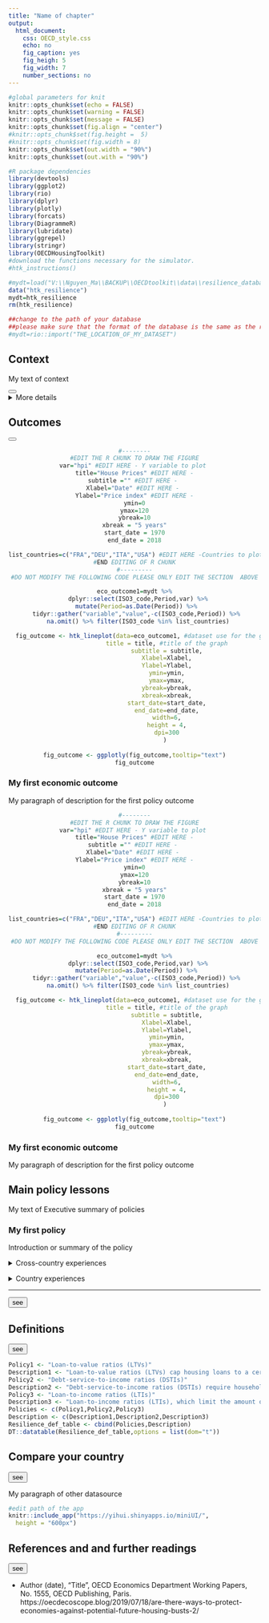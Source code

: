 ```yaml
---
title: "Name of chapter"
output:
  html_document:
    css: OECD_style.css
    echo: no
    fig_caption: yes
    fig_heigh: 5
    fig_width: 7
    number_sections: no
---
```


```r
#global parameters for knit
knitr::opts_chunk$set(echo = FALSE)
knitr::opts_chunk$set(warning = FALSE)
knitr::opts_chunk$set(message = FALSE)
knitr::opts_chunk$set(fig.align = "center")
#knitr::opts_chunk$set(fig.height =  5)
#knitr::opts_chunk$set(fig.width = 8)
knitr::opts_chunk$set(out.width = "90%")
knitr::opts_chunk$set(out.with = "90%")

#R package dependencies
library(devtools)
library(ggplot2)
library(rio)
library(dplyr)
library(plotly)
library(forcats)
library(DiagrammeR)
library(lubridate)
library(ggrepel)
library(stringr)
library(OECDHousingToolkit)
#download the functions necessary for the simulator. 
#htk_instructions()
```



<!-- source the button -->
<link rel="stylesheet" href="https://cdnjs.cloudflare.com/ajax/libs/font-awesome/4.7.0/css/font-awesome.min.css">


<!--function to display compare your country -->
<script>
function opencompareyourcountry() {
  window.open("https://new-display-stage.compareyourcountry.org/138/en/0/all/default");
}
</script>

<!-- remove comments and change path to the location of your database
and catalogue. Before continuing please make sure your database and catalogue
respect the format of the template. 
-->
```r
#mydt=load("V:\\Nguyen_Ma\\BACKUP\\OECDtoolkit\\data\\resilience_database.Rda")
data("htk_resilience")
mydt=htk_resilience
rm(htk_resilience)

##change to the path of your database 
##please make sure that the format of the database is the same as the resilience_database example(ie, first column is countries' ISO3_code, second is the date, and each following column represents a variable)
#mydt=rio::import("THE_LOCATION_OF_MY_DATASET")
```

<div class="chapter" id="ECO_PED_Res">
<div class="context">
<div class="introduction">
<div class="collapsible_header">
<h2 class="collapsible_title">Context </h2>
</div>
<!--
INCLUDE TEXT OF CONTEXT
-->

<p> <!-- HERE--> My text of context </p>

<!--
END TEXT OF CONTEXT
-->
<button data-toggle="collapse" data-target="#id1"class="btn"><i class="fa fa-bars"></i></button>
<div id="id1" class ="collapse">

<div class="context_diagram">
<!--
EDIT YOUR DIAGRAM OR PICTURE OF INTRODUCTION 
-->
</div>
  
<div class="definition_concepts" >
<details class="more_details">
<summary>More details</summary>

<!--
TEXT OF DEFINITION
-->

 <p> <!-- HERE-->**Definition 1:** your text</p>
  
 <p> <!-- HERE-->**Definition 2:** your text</p>

<!--Copy and paste:  <p>**Definition 3:** your text</p> 
to include more definitions-->   

<!--
END TEXT OF DEFINITION
-->

</details> 
</div>
</div>
</div>

<div class="economic_outcomes">
<div class="collapsible_header">
<h2 class="collapsible_title">Outcomes </h2>
<button data-toggle="collapse" data-target="#id2"class="btn"><i class="fa fa-bars"></i></button>
</div>
<div id="id2" class ="collapse">
 <!-- *****************************
INSTRUCTIONS: This section contains the description and trends of relevant economic variables that you want 
to show. 
The section is made of subsections that contain a title, paragraphs of explanations, and a figure that
can be either a lineplot, a barplot or a scatterplot. 
Copy and paste the entire section:
from <div class="indicators> to 
</div> <!--END box of indicators
If you want to include an additional section. Be carreful to paste it just below the existing sections
and before
<br>
</div>
</div> 
<!--END SECTION OF OUTCOMES
Please copy and paste the relevant chunk of R code to include either a barplot, a lineplot or a scatterplot
*****************************
-->
  
<!-- Indicator 1-->
<!-- (If you want to copy this section start from here)-->
<div class="indicators"> 
<card>
<center>
```r
#--------
#EDIT THE R CHUNK TO DRAW THE FIGURE
var="hpi" #EDIT HERE - Y variable to plot 
title="House Prices" #EDIT HERE -
subtitle ="" #EDIT HERE - 
Xlabel="Date" #EDIT HERE - 
Ylabel="Price index" #EDIT HERE -
ymin=0
ymax=120
ybreak=10
xbreak = "5 years"
start_date = 1970
end_date = 2018

list_countries=c("FRA","DEU","ITA","USA") #EDIT HERE -Countries to plot, using ISO3_codes - Ex: if we want to add Japan, then we have list_countries = c("FRA","DEU","ITA","USA","JPN")
#END EDITING OF R CHUNK
#---------
#DO NOT MODIFY THE FOLLOWING CODE PLEASE ONLY EDIT THE SECTION  ABOVE

eco_outcome1=mydt %>%
  dplyr::select(ISO3_code,Period,var) %>%
  mutate(Period=as.Date(Period)) %>% 
  tidyr::gather("variable","value",-c(ISO3_code,Period)) %>% 
  na.omit() %>% filter(ISO3_code %in% list_countries)

  fig_outcome <- htk_lineplot(data=eco_outcome1, #dataset use for the graph
                  title = title, #title of the graph
                  subtitle = subtitle,
                  Xlabel=Xlabel,
                  Ylabel=Ylabel,
                  ymin=ymin,
                  ymax=ymax,
                  ybreak=ybreak,
                  xbreak=xbreak,
                  start_date=start_date,
                  end_date=end_date,
                  width=6,
                  height = 4,
                  dpi=300
                  ) 
  
fig_outcome <- ggplotly(fig_outcome,tooltip="text")
fig_outcome

```
</center>
<div class="container">
<h3> <!-- Title of indicator HERE--> My first economic outcome </h3> 
<p> <!-- body of indicator HERE-->My paragraph of description for the first policy outcome</p>
</div>
</card>
</div> <!--END box of indicators 1 --> 

<!-- Indicator 2-->
<!-- (If you want to copy this section start from here)-->
<div class="indicators"> 
<card>
<center>
```r
#--------
#EDIT THE R CHUNK TO DRAW THE FIGURE
var="hpi" #EDIT HERE - Y variable to plot 
title="House Prices" #EDIT HERE -
subtitle ="" #EDIT HERE - 
Xlabel="Date" #EDIT HERE - 
Ylabel="Price index" #EDIT HERE -
ymin=0
ymax=120
ybreak=10
xbreak = "5 years"
start_date = 1970
end_date = 2018

list_countries=c("FRA","DEU","ITA","USA") #EDIT HERE -Countries to plot, using ISO3_codes - Ex: if we want to add Japan, then we have list_countries = c("FRA","DEU","ITA","USA","JPN")
#END EDITING OF R CHUNK
#---------
#DO NOT MODIFY THE FOLLOWING CODE PLEASE ONLY EDIT THE SECTION  ABOVE

eco_outcome1=mydt %>%
  dplyr::select(ISO3_code,Period,var) %>%
  mutate(Period=as.Date(Period)) %>% 
  tidyr::gather("variable","value",-c(ISO3_code,Period)) %>% 
  na.omit() %>% filter(ISO3_code %in% list_countries)

  fig_outcome <- htk_lineplot(data=eco_outcome1, #dataset use for the graph
                  title = title, #title of the graph
                  subtitle = subtitle,
                  Xlabel=Xlabel,
                  Ylabel=Ylabel,
                  ymin=ymin,
                  ymax=ymax,
                  ybreak=ybreak,
                  xbreak=xbreak,
                  start_date=start_date,
                  end_date=end_date,
                  width=6,
                  height = 4,
                  dpi=300
                  ) 
  
fig_outcome <- ggplotly(fig_outcome,tooltip="text")
fig_outcome

```
</center>
<div class="container">
<h3> <!-- Title of indicator HERE--> My first economic outcome </h3> 
<p> <!-- body of indicator HERE-->My paragraph of description for the first policy outcome</p>
</div>
</card>
</div> <!--END box of indicators 1 --> 

<!--if you want to include a new subsection of economic outcome paste it
HERE: MY NEW SUBSECTION OF ECONOMIC OUTCOMES-->

</div> 
</div><!--END SECTION OF OUTCOMES  -->

<!-- ---------------------------------- -->
<div class="policy_outcomes">
<div class="collapsible_header">
<h2 class="collapsible_title">Main policy lessons </h2>
</div>
 <!-- *****************************
INSTRUCTIONS: This section contains the description and trends of relevant policies that you want 
to show. 
The section is made of subsections that contain a title, a first paragraph with the key policy message or an introduction to the policy, and two collapsible section of details: 1) the first one ("Cross country experiences") focuses on the policy outcomes from a cross country perspective and is split in two sections i) Policy description and rationale and ii) Impact of policies 2) the second one ("Country experiences") sheds light on specific countries and the policies they have implemented
Copy and paste the entire section:
from <div class="selected_policies> to 
</div> END SELECTED POLICIES
If you want to include an additional section. Be carreful to paste it just below the existing sections
and before
<br>
</div>
</div> 
<!--END SECTION OF POLICY OUTCOMES
Please copy and paste the relevant chunk of R code to include either a barplot or a lineplot
*****************************
-->

<!-- Executive summary of the policies to be presented  -->
<div>
<p> <!-- HERE--> My text of Executive summary of policies </p>
</div>

<div id="id3" class ="collapse">

<div class="key_reco"> 

<!-- (If you want to include a new policy copy from here) -->
<div class="selected_policies">   


<h3><!--Edit title HERE -->My first policy</h3> 

<p> <!-- Edit paragraph HERE-->Introduction or summary of the policy </p> 

<!-- Beginning of collapsible sections -->
<details class="more_details">
  <summary>Cross-country experiences</summary>


<div class="indicators"> 
<card>
<center>
```r
#--------
#EDIT THE R CHUNK TO DRAW THE FIGURE
var="hpi" #EDIT HERE - Y variable to plot 
title="House Prices" #EDIT HERE -
subtitle ="" #EDIT HERE - 
Xlabel="Date" #EDIT HERE - 
Ylabel="Price index" #EDIT HERE -
ymin=0
ymax=120
ybreak=10
xbreak = "5 years"
start_date = 1970
end_date = 2018

list_countries=c("FRA","DEU","ITA","USA") #EDIT HERE -Countries to plot, using ISO3_codes - Ex: if we want to add Japan, then we have list_countries = c("FRA","DEU","ITA","USA","JPN")
#END EDITING OF R CHUNK
#---------
#DO NOT MODIFY THE FOLLOWING CODE PLEASE ONLY EDIT THE SECTION  ABOVE

eco_outcome1=mydt %>%
  dplyr::select(ISO3_code,Period,var) %>%
  mutate(Period=as.Date(Period)) %>% 
  tidyr::gather("variable","value",-c(ISO3_code,Period)) %>% 
  na.omit() %>% filter(ISO3_code %in% list_countries)

  fig_outcome <- htk_lineplot(data=eco_outcome1, #dataset use for the graph
                  title = title, #title of the graph
                  subtitle = subtitle,
                  Xlabel=Xlabel,
                  Ylabel=Ylabel,
                  ymin=ymin,
                  ymax=ymax,
                  ybreak=ybreak,
                  xbreak=xbreak,
                  start_date=start_date,
                  end_date=end_date,
                  width=6,
                  height = 4,
                  dpi=300
                  ) 
  
fig_outcome <- ggplotly(fig_outcome,tooltip="text")
fig_outcome

```
</center>
<div class="container">
<h4>Policy description and rationale</h4>
<p> <!--Edit paragraph HERE--> My paragraph of policy recommendation </p> 

<h4>Impact of policies</h4>
<span> <!--Edit paragraph HERE-->  My paragraph of impact of policies </span> 

</div>
</card>
</div> <!--END box of indicators 1 --> 

<br>
</details> <!-- End of collapsible section that includes cross country experiences -->

<!-- Beginning of a collapsible section that includes key country experiences -->
<details class="more_details">
  <summary>Country experiences</summary>
<!-- Insert the name of your country below, between the <h4> </h4> tags --> 
<h4> Country 1 </h4>

<!-- You can include your paragraphs by writing in between <p> </p> tags -->
<p> Paragraph1 of specific country policy </p>

<p> Paragraph2 of specific country policy </p>

<!-- If needed, you can also include graphs and R plots in the following chunk of R code -->

```r

```

</details>
<!-- End of collapsible section that includes key country experiences --> 

<hr>

<!-- (If you want to include a new policy end the copy here) -->
<!-- END SECTION OF SELECTED POLICIES --> 

<!-- (if you want to include a new policy recommendation paste it 
HERE: MY NEW SUBSECTION OF POLICY RECOMMENDATION) -->

</div>
</div>
</div>
<button data-toggle="collapse" data-target="#id3"class="btn">see<i class="fa fa-bars"></i></button>
</div> <!-- END SECTION OF POLICY OUTCOMES-->

<div class="definition_indicators">
<div class="collapsible_header">
<h2 class=""collapsible_title">Definitions </h2>
<button data-toggle="collapse" data-target="#id4"class="btn">see<i class="fa fa-bars"></i></button>
</div>
<div id="id4" class ="collapse"> 

<!---
EDIT THE R CHUNK TO BUILD YOUR OWN CATALOGUE
-->

```r
Policy1 <- "Loan-to-value ratios (LTVs)"
Description1 <- "Loan-to-value ratios (LTVs) cap housing loans to a certain proportion of the house value"
Policy2 <- "Debt-service-to-income ratios (DSTIs)"
Description2 <- "Debt-service-to-income ratios (DSTIs) require households to not pay more than a certain proportion of their income to service their housing loans. In some countries, DSTIs are based on total rather than only housing debt servicing costs"
Policy3 <- "Loan-to-income ratios (LTIs)"
Description3 <- "Loan-to-income ratios (LTIs), which limit the amount of debt to a certain fixed multiple of income, are less commonly used. They are equivalent to DSTIs for a given interest rate and repayment period but have the advantage of not becoming looser in times of booms when interest rates are low and banks offer more accommodative credit conditions."
Policies <- c(Policy1,Policy2,Policy3)
Description <- c(Description1,Description2,Description3)
Resilience_def_table <- cbind(Policies,Description)
DT::datatable(Resilience_def_table,options = list(dom="t"))
```
    
</div>    
</div>    
</div>



<div class="data_sources">
<div class="collapsible_header">
<h2 class=""collapsible_title">Compare your country </h2>
<button data-toggle="collapse" data-target="#id5"class="btn">see<i class="fa fa-bars"></i></button>
</div>
<div id="id5" class ="collapse">
<!---
TEXT OF OTHER DATA SOURCES
-->
 <p> <!-- HERE--> My paragraph of other datasource</p>
  
<!--Copy and paste:  <p>My paragraph of other datasource</p>
to include more paragraphs of datasource-->   

<!---
END TEXT OF DATA SOURCES
-->

<!---
EDIT THE R CHUNK TO REDIRECT TO YOUR OWN SHINYAPP
-->
```r
#edit path of the app
knitr::include_app("https://yihui.shinyapps.io/miniUI/", 
  height = "600px")
```
</div> <!--END OF DATASOURCE SECTION -->
</div>

<div class="references">
<div class="collapsible_header">
<h2 class=""collapsible_title">References and and further readings </h2>
<button data-toggle="collapse" data-target="#id6"class="btn">see<i class="fa fa-bars"></i></button>
</div>
<div id="id6" class ="collapse">
<!---
INCLUDE REFERENCES
-->

<p><!-- Edit authors HERE-->- Author (date), "Title", OECD Economics Department Working Papers, No. 1555, OECD Publishing, Paris. 
https://oecdecoscope.blog/2019/07/18/are-there-ways-to-protect-economies-against-potential-future-housing-busts-2/ </p>

<!--Copy and paste:  <p>- Author (date), "Title", OECD Economics Department Working Papers, No. 1555, OECD Publishing, Paris. 
https://oecdecoscope.blog/2019/07/18/are-there-ways-to-protect-economies-against-potential-future-housing-busts-2/ </p>
to include more paragraphs of datasource-->   

<br>
<br>
</div><!--END OF REFERENCE SECTION -->
</div>




</div> <!--END OF THE CHAPTER -->
